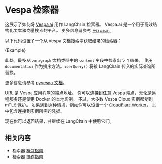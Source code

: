 # Vespa 检索器

这展示了如何将 [Vespa.ai](https://vespa.ai) 用作 LangChain 检索器。
Vespa.ai 是一个用于高效结构化文本和向量搜索的平台。
更多信息请参考 [Vespa.ai](https://vespa.ai)。

以下代码设置了一个从 Vespa 文档搜索中获取结果的检索器：


<CodeBlock language="typescript">{Example}</CodeBlock>

此处，最多从 `paragraph` 文档类型中的 `content` 字段中检索出 5 个结果，
使用 `documentation` 作为排序方法。`userQuery()` 将被 LangChain 传入的实际查询所替换。

更多信息请参考 [pyvespa 文档](https://pyvespa.readthedocs.io/en/latest/getting-started-pyvespa.html#Query)。

URL 是 Vespa 应用程序的端点地址。
你可以连接到任意 Vespa 端点，无论是远程服务还是使用 Docker 的本地实例。
不过，大多数 Vespa Cloud 实例都受到 mTLS 保护。
如果遇到这种情况，例如你可以设置一个 [CloudFlare Worker](https://cloud.vespa.ai/en/security/cloudflare-workers)，
其中包含连接到实例所需的凭据。

现在你可以返回结果，并继续在 LangChain 中使用它们。

## 相关内容

- 检索器 [概念指南](/docs/concepts/retrievers)
- 检索器 [操作指南](/docs/how_to/#retrievers)